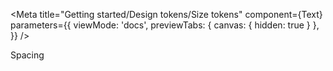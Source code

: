 
<Meta 
	title="Getting started/Design tokens/Size tokens"
    component={Text}  
	parameters={{
		viewMode: 'docs',
		previewTabs: { 
			canvas: { hidden: true } 
		},
	}}
/>

<Story 
	name="Spacing">
    <LargeTitle marginBottom={4} marginX={-4}>Spacing</LargeTitle>
	<SpaceTokens/>
</Story>
